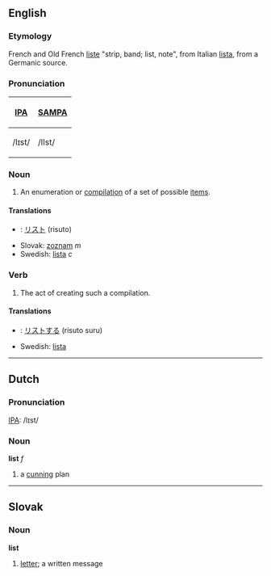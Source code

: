 ==English==
===Etymology===
French and Old French [[liste]] "strip, band; list, note", from Italian [[lista]], from a Germanic source.

===Pronunciation===
{| border=1 cellpadding=5
! [[w:IPA|IPA]] !! [[w:SAMPA|SAMPA]]
|-
| /lɪst/ || /lIst/
|}

===Noun===
#An enumeration or [[compilation]] of a set of possible [[item]]s.

====Translations====
*{{ja}}: [[リスト]] (risuto)
*Slovak: [[zoznam]] ''m''
*Swedish: [[lista]] ''c''

===Verb===
#The act of creating such a compilation.

====Translations====
*{{ja}}: [[リストする]] (risuto suru)
*Swedish: [[lista]]


----

==Dutch==
===Pronunciation===
[[w:IPA|IPA]]: /lɪst/

===Noun===
'''list''' ''f''

# a [[cunning]] plan

----
==Slovak==
===Noun===
'''list'''

# [[letter]]; a written message